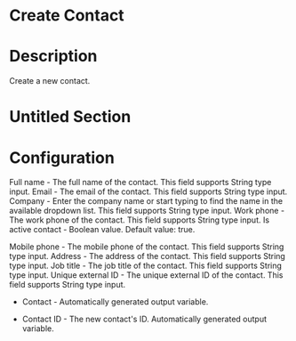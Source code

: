 ﻿# Create Contact

# Description

Create a new contact.

# Untitled Section

# Configuration

Full name - The full name of the contact. This field supports
                            String type input. Email - The email of the contact. This field supports
                            String type input. Company - Enter the company name or start typing to find the name in
                        the available dropdown list. This field supports String
                        type input. Work phone - The work phone of the contact. This field supports
                            String type input. Is active contact - Boolean value. Default value: true.







Mobile phone - The mobile phone of the contact. This field supports
                            String type input. Address - The address of the contact. This field supports
                            String type input. Job title - The job title of the contact. This field supports
                            String type input. Unique external ID - The unique external ID of the contact. This
                        field supports String type input.



* Contact - Automatically generated output variable.

* Contact ID - The new contact's ID. Automatically generated output variable.

